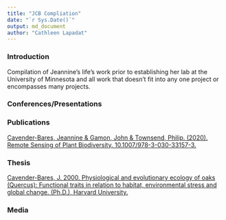 ---
title: "JCB Compliation"
date: "`r Sys.Date()`"
output: md_document
author: "Cathleen Lapadat"
---

### Introduction

Compilation of Jeannine's life's work prior to establishing her lab at the University of Minnesota and all work that doesn't fit into any one project or encompasses many projects.  

### Conferences/Presentations  


### Publications

[Cavender-Bares, Jeannine & Gamon, John & Townsend, Philip. (2020). Remote Sensing of Plant Biodiversity. 10.1007/978-3-030-33157-3.](https://drive.google.com/file/d/1XB3225iULPx0NTzgSYGV1Enr9BtPR-W-/view?usp=sharing)  

### Thesis

[Cavender-Bares, J. 2000. Physiological and evolutionary ecology of oaks (Quercus): Functional traits in relation to habitat, environmental stress and global change. (Ph.D.), Harvard University.](https://drive.google.com/file/d/1oy8Cf8wIcki1Jgo1A2p-Qx4GK3CwxXio/view?usp=sharing)

### Media